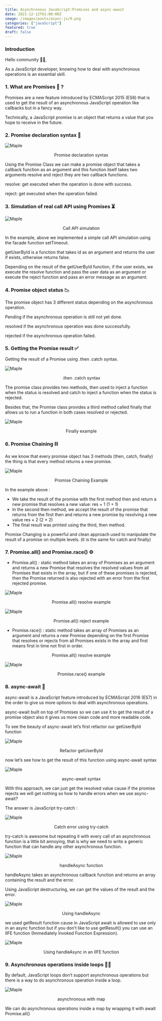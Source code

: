 ```yaml
---
title: Asynchronous JavaScript:Promises and async-await
date: 2021-12-12T01:00:00Z
image: /images/posts/async-js/0.png
categories: ["javaScript"]
featured: true
draft: false
---
```


### Introduction

Hello community 🙌🏻,

As a JavaScript developer, knowing how to deal with asynchronous operations is an essential skill.

### 1. What are Promises 🤔 ?

Promises are a new feature introduced by ECMAScript 2015 (ES6) that is used to get the result of an asynchronous JavaScript operation like callbacks but in a fancy way.

Technically, a JavaScript promise is an object that returns a value that you hope to receive in the future.

### 2. Promise declaration syntax 🦄

![Maple](/images/posts/async-js/0.png)

<center>Promise declaration syntax</center>

Using the Promise Class we can make a promise object that takes a callback function as an argument and this function itself takes two arguments resolve and reject they are two callback functions.

resolve: get executed when the operation is done with success.

reject: get executed when the operation failed.

### 3. Simulation of real call API using Promises ⏳

![Maple](/images/posts/js-part2/1.png)

<center>Call API simulation</center>

In the example, above we implemented a simple call API simulation using the facade function setTimeout.

getUserById is a function that takes id as an argument and returns the user if exists, otherwise returns false.

Depending on the result of the getUserById function, if the user exists, we execute the resolve function and pass the user data as an argument or execute the reject function and pass an error message as an argument.

### 4. Promise object status 📉

The promise object has 3 different status depending on the asynchronous operation.

Pending if the asynchronous operation is still not yet done.

resolved if the asynchronous operation was done successfully.

rejected if the asynchronous operation failed.

### 5. Getting the Promise result ✅

Getting the result of a Promise using .then .catch syntax.

![Maple](/images/posts/async-js/2.png)

<center>.then .catch syntax</center>

The promise class provides two methods, then used to inject a function when the status is resolved and catch to inject a function when the status is rejected.

Besides that, the Promise class provides a third method called finally that allows us to run a function in both cases resolved or rejected.

![Maple](/images/posts/async-js/3.png)

<center>Finally example</center>

### 6. Promise Chaining ⛓️

As we know that every promise object has 3 methods (then, catch, finally) the thing is that every method returns a new promise.

![Maple](/images/posts/async-js/4.png)

<center>Promise Chaining Example</center>

In the example above :

- We take the result of the promise with the first method then and return a new promise that resolves a new value: res + 1 (1 + 1)
- In the second then method, we accept the result of the promise that returns from the first then and returns a new promise by resolving a new value res × 2 (2 × 2)
- The final result was printed using the third, then method.

Promise Changing is a powerful and clean approach used to manipulate the result of a promise on multiple levels. (it is the same for catch and finally)

### 7. Promise.all() and Promise.race() ⚙️

- Promise.all() : static method takes an array of Promises as an argument and returns a new Promise that resolves the resolved values from all Promises that exists in the array, but if one of these promises is rejected, then the Promise returned is also rejected with an error from the first rejected promise.

![Maple](/images/posts/async-js/5.png)

<center>Promise.all() resolve example</center>

![Maple](/images/posts/async-js/6.png)

<center>Promise.all() reject example</center>

- Promise.race() : static method takes an array of Promises as an argument and returns a new Promise depending on the first Promise that resolves or rejects from all Promises exists in the array and first means first in time not first in order.

<center>Promise.all() resolve example</center>

![Maple](/images/posts/async-js/7.png)

<center>Promise.race() example</center>

### 8. async-await 💎

async-await is a JavaScript feature introduced by ECMAScript 2016 (ES7) in the order to give us more options to deal with asynchronous operations.

async-await built on top of Promises so we can use it to get the result of a promise object also it gives us more clean code and more readable code.

To see the beauty of async-await let’s first refactor our getUserById function

![Maple](/images/posts/async-js/8.png)

<center>Refactor getUserById</center>

now let’s see how to get the result of this function using async-await syntax

![Maple](/images/posts/async-js/9.png)

<center>async-await syntax</center>

With this approach, we can just get the resolved value cause if the promise rejects we will get nothing so how to handle errors when we use async-await?

The answer is JavaScript try-catch :

![Maple](/static/images/async-js/10.png)

<center>Catch error using try-catch</center>

try-catch is awesome but repeating it with every call of an asynchronous function is a little bit annoying, that is why we need to write a generic function that can handle any other asynchronous function.

![Maple](/static/images/async-js/11.png)

<center>handleAsync function</center>

handleAsync takes an asynchronous callback function and returns an array containing the result and the error.

Using JavaScript destructuring, we can get the values of the result and the error.

![Maple](/static/images/async-js/12.png)

<center>Using handleAsync</center>

we used getResult function cause in JavaScript await is allowed to use only in an async function but if you don’t like to use getResult() you can use an IIFE function (Immediately Invoked Function Expression).

![Maple](/static/images/async-js/13.png)

<center>Using handleAsync in an IIFE function</center>

### 9. Asynchronous operations inside loops 💪🏻

By default, JavaScript loops don’t support asynchronous operations but there is a way to do asynchronous operation inside a loop.

![Maple](/static/images/async-js/14.png)

<center>asynchronous with map</center>

We can do asynchronous operations inside a map by wrapping it with await Promise.all()
